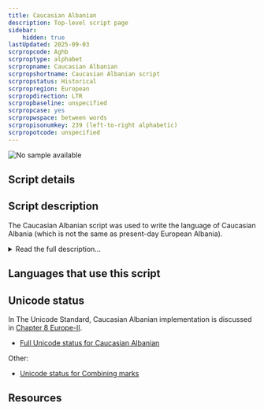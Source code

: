 ```yaml
---
title: Caucasian Albanian
description: Top-level script page
sidebar:
    hidden: true
lastUpdated: 2025-09-03
scrpropcode: Aghb
scrproptype: alphabet
scrpropname: Caucasian Albanian
scrpropshortname: Caucasian Albanian script
scrpropstatus: Historical
scrpropregion: European
scrpropdirection: LTR
scrpropbaseline: unspecified
scrpropcase: yes
scrpropwspace: between words
scrpropisonumkey: 239 (left-to-right alphabetic)
scrpropotcode: unspecified
---
```



![No sample available](../images/nosample.png)



## Script details

<ScriptDetails />

## Script description

The Caucasian Albanian script was used  to write the language of Caucasian Albania (which is not the same as present-day European Albania).

<details>
<summary>Read the full description...</summary>The Caucasian Albanian language was a dialect of Old Udi, which is closely related to the Eastern Samur branch of Lezgian.

The Caucasian Albanian script was an alphabet written from left to right with spaces between words. There were fifty-two letters in the alphabet. It is thought to have been based on Greek writing.
</details>

## Languages that use this script

<WsList script='Aghb' wsMax='5' />

## Unicode status

In The Unicode Standard, Caucasian Albanian implementation is discussed in [Chapter 8 Europe-II](http://www.unicode.org/versions/latest/ch08.pdf).

- [Full Unicode status for Caucasian Albanian](/scrlang/unicode/aghb-unicode)

Other:

- [Unicode status for Combining marks](/scrlang/unicode/x-comb-marks-unicode)


## Resources

<ScriptResources detailSummary='seemore' />

